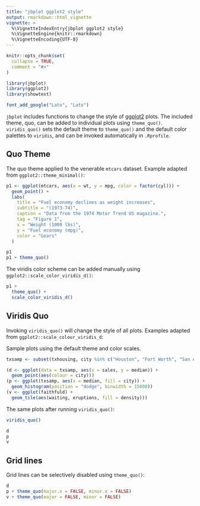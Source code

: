 ```yaml
---
title: "jbplot ggplot2 style"
output: rmarkdown::html_vignette
vignette: >
  %\VignetteIndexEntry{jbplot ggplot2 style}
  %\VignetteEngine{knitr::rmarkdown}
  %\VignetteEncoding{UTF-8}
---
```


```r
knitr::opts_chunk$set(
  collapse = TRUE,
  comment = "#>"
)
```

```r
library(jbplot)
library(ggplot2)
library(showtext)

font_add_google("Lato", "Lato")
```

`jbplot` includes functions to change the style of [ggplot2](https://ggplot2.tidyverse.org) plots. The included theme, quo, can be added to individual plots using `theme_quo()`. `viridis_quo()` sets the default theme to `theme_quo()` and the default color palettes to `viridis`, and can be invoked automatically in `.Rprofile`.

## Quo Theme

The quo theme applied to the venerable `mtcars` dataset. Example adapted from `ggplot2::theme_minimal()`:

```r
p1 <- ggplot(mtcars, aes(x = wt, y = mpg, color = factor(cyl))) +
  geom_point() +
  labs(
    title = "Fuel economy declines as weight increases",
    subtitle = "(1973-74)",
    caption = "Data from the 1974 Motor Trend US magazine.",
    tag = "Figure 1",
    x = "Weight (1000 lbs)",
    y = "Fuel economy (mpg)",
    color = "Gears"
  )

p1
p1 + theme_quo()
```

The viridis color scheme can be added manually using `ggplot2::scale_color_viridis_d()`:

```r
p1 +
  theme_quo() +
  scale_color_viridis_d()
```

## Viridis Quo

Invoking `viridis_quo()` will change the style of all plots. Examples adapted from `ggplot2::scale_colour_viridis_d`:

Sample plots using the default theme and color scales.

```r
txsamp <- subset(txhousing, city %in% c("Houston", "Fort Worth", "San Antonio", "Dallas", "Austin"))

(d <- ggplot(data = txsamp, aes(x = sales, y = median)) +
  geom_point(aes(colour = city)))
(p <- ggplot(txsamp, aes(x = median, fill = city)) +
  geom_histogram(position = "dodge", binwidth = 15000))
(v <- ggplot(faithfuld) +
  geom_tile(aes(waiting, eruptions, fill = density)))
```

The same plots after running `viridis_quo()`:

```r
viridis_quo()

d
p
v
```

## Grid lines

Grid lines can be selectively disabled using `theme_quo()`:

```r
d
p + theme_quo(major.x = FALSE, minor.x = FALSE)
v + theme_quo(major = FALSE, minor = FALSE)
```
